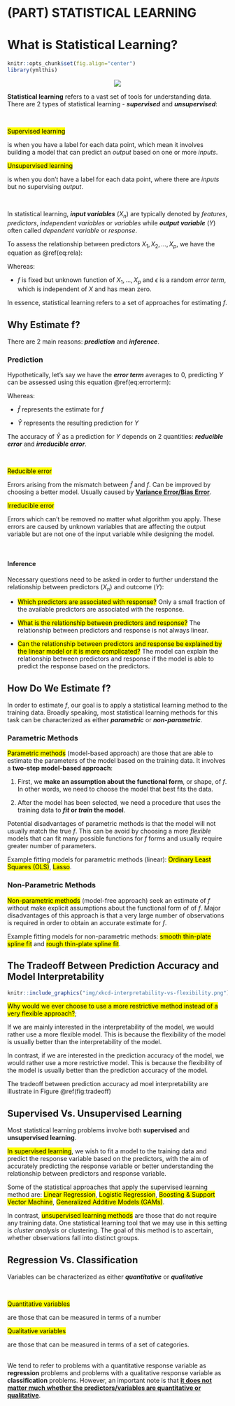 # (PART) STATISTICAL LEARNING {-}


# What is Statistical Learning?

```r
knitr::opts_chunk$set(fig.align="center")
library(ymlthis)
```

<center>![](img/illos/01-stat.png)</center>

**Statistical learning** refers to a vast set of tools for understanding data. There are 2 types of statistical learning - _**supervised**_ and _**unsupervised**_:

<br>

:::def
<div class="split">
<div class="split1">
<mark class="def">Supervised learning</mark> 

is when you have a label for each data point, which mean it involves building a model that can predict an _output_ based on one or more _inputs_.

</div>

<div class="split2">

<mark class="def">Unsupervised learning</mark> 

is when you don't have a label for each data point, where there are _inputs_ but no supervising _output_.

</div>
</div>
:::

</br>

In statistical learning, _**input variables**_ $(X_{n})$ are typically denoted by _features_, _predictors_, _independent variables_ or _variables_ while _**output variable**_ $(Y)$ often called _dependent variable_ or _response_.

To assess the relationship between predictors $X_{1}, X_{2}, ...,X_{p}$, we have the equation as \@ref(eq:rela):

:::formula

\begin{equation}
\Large Y=f(X) + \epsilon
(\#eq:rela) 
\end{equation}
:::

Whereas:

* $f$ is fixed but unknown function of $X_{1},...,X_{p}$ and $\epsilon$ is a random _error term_, which is independent of $X$ and has mean zero.

In essence, statistical learning refers to a set of approaches for estimating $f$.


## Why Estimate f?

There are 2 main reasons: _**prediction**_ and _**inference**_.

### Prediction

Hypothetically, let's say we have the _**error term**_ averages to 0, predicting $Y$ can be assessed using this equation \@ref(eq:errorterm):

:::formula
\begin{equation}
\Large \hat{Y} = \hat{f}(X)
(\#eq:errorterm) \end{equation}
:::

Whereas:

* $\hat{f}$ represents the estimate for $f$

* $\hat{Y}$ represents the resulting prediction for $Y$

The accuracy of $\hat{Y}$ as a prediction for $Y$ depends on 2 quantities: _**reducible error**_ and _**irreducible error**_.

<br>

:::def
<div class="split">
<div class="split1">

<mark class="def">Reducible error</mark> 

Errors arising from the mismatch between $\hat{f}$ and $f$. Can be improved by choosing a better model. Usually caused by <u>**Variance Error/Bias Error**</u>.

</div>

<div class="split2">

<mark class="def">Irreducible error</mark> 

Errors which can't be removed no matter what algorithm you apply. These errors are caused by unknown variables that are affecting the output variable but are not one of the input variable while designing the model.

</div>
</div>
:::

</br>

#### Inference

Necessary questions need to be asked in order to further understand the relationship between predictors $(X_{n})$ and outcome $(Y)$:

* <mark class="quest">Which predictors are associated with response?</mark> Only a small fraction of the available predictors are associated with the response.

* <mark class="quest">What is the relationship between predictors and response?</mark> The relationship between predictors and response is not always linear.

* <mark class="quest">Can the relationship between predictors and response be explained by the linear model or it is more complicated?</mark> The model can explain the relationship between predictors and response if the model is able to predict the response based on the predictors.



## How Do We Estimate f?

In order to estimate $f$, our goal is to apply a statistical learning method to the training data. Broadly speaking, most statistical learning methods for this task can be characterized as either _**parametric**_ or _**non-parametric**_.

### Parametric Methods

<mark class="def">Parametric methods</mark> (model-based approach) are those that are able to estimate the parameters of the model based on the training data. It involves a **two-step model-based approach**:

1. First, we **make an assumption about the functional form**, or shape, of $f$. In other words, we need to choose the model that best fits the data.

2. After the model has been selected, we need a procedure that uses the training data to **_fit_ or _train_ the model**.

Potential disadvantages of parametric methods is that the model will not usually match the true $f$. This can be avoid by choosing a more _flexible_ models that can fit many possible functions for $f$ forms and usually require greater number of parameters.

:::hat
Example fitting models for parametric methods (linear): <mark class="example">Ordinary Least Squares (OLS)</mark>, <mark class="example">Lasso</mark>.
:::

### Non-Parametric Methods

<mark class="def">Non-parametric methods</mark> (model-free approach) seek an estimate of $f$ without make explicit assumptions about the functional form of of $f$. Major disadvantages of this approach is that a very large number of observations is required in order to obtain an accurate estimate for $f$.

:::hat
Example fitting models for non-parametric methods: <mark class="example">smooth thin-plate spline fit</mark> and <mark class="example">rough thin-plate spline fit</mark>.
:::


## The Tradeoff Between Prediction Accuracy and Model Interpretability

```r
knitr::include_graphics("img/xkcd-interpretability-vs-flexibility.png")
```


<mark class="quest">Why would we ever choose to use a more restrictive method instead of a very flexible approach?</mark>;

If we are mainly interested in the interpretability of the model, we would rather use a more flexible model. This is because the flexibility of the model is usually better than the interpretability of the model.&#x20;

In contrast, if we are interested in the prediction accuracy of the model, we would rather use a more restrictive model. This is because the flexibility of the model is usually better than the prediction accuracy of the model.

The tradeoff between prediction accuracy ad moel interpretability are illustrate in Figure \@ref(fig:tradeoff)

## Supervised Vs. Unsupervised Learning

Most statistical learning problems involve both **supervised** and **unsupervised learning**.

<mark class="def">In supervised learning</mark>, we wish to fit a model to the training data and predict the response variable based on the predictors, with the aim of accurately predicting the response variable or better understanding the relationship between predictors and response variable.

:::hat
Some of the statistical approaches that apply the supervised learning method are: <mark class="example">Linear Regression</mark>, <mark class="example">Logistic Regression</mark>, <mark class="example">Boosting & Support Vector Machine</mark>, <mark class="example">Generalized Additive Models (GAMs)</mark>.
:::

In contrast, <mark class="def">unsupervised learning methods</mark> are those that do not require any training data. One statistical learning tool that we may use in this setting is _cluster analysis_ or clustering. The goal of this method is to ascertain, whether observations fall into distinct groups.



## Regression Vs. Classification

Variables can be characterized as either _**quantitative**_ or _**qualitative**_

<br>

:::def
<div class="split">
<div class="split1">

<mark class="def">Quantitative variables</mark> 

are those that can be measured in terms of a number

</div>

<div class="split2">

<mark class="def">Qualitative variables</mark> 

are those that can be measured in terms of a set of categories.

</div>
</div>
:::

</br>
We tend to refer to problems with a quantitative response variable as **regression** problems and problems with a qualitative response variable as **classification** problems. However, an important note is that <u><strong>it does not matter much whether the predictors/variables are quantitative or qualitative</u></strong>.
